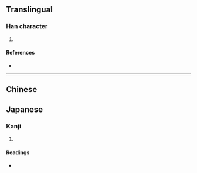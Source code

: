 {{character info/new}}
==Translingual==

===Han character===
{{Han char|rn=94|rad=犬|as=07|sn=10|four=|canj=KHAMJ|ids=⿰犭旱}}

# {{defn|Han|sort=犬07}}

====References====
* {{Han ref|kx=0712.071|dkj=20454|hdz=21348.100|uh=7302|ud=29442}}

----
==Chinese==
{{zh-see|悍|v}}
==Japanese==

===Kanji===
{{ja-kanji|grade=|rs=犬07}}

# {{defn|lang=ja|sort=犬07}}

====Readings====
* {{ja-readings|on=[[かん]] (kan)|kun=[[たかし]] (takashi), [[あらし]] (arashi)}}